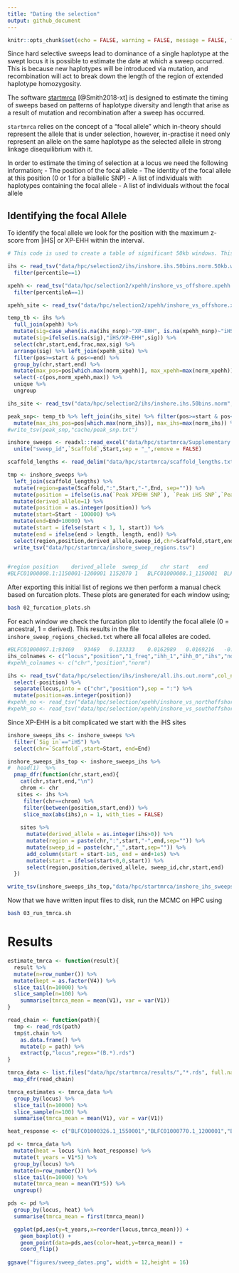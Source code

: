 ```yaml
---
title: "Dating the selection"
output: github_document
---
```


```r
knitr::opts_chunk$set(echo = FALSE, warning = FALSE, message = FALSE, fig.retina = 2)
```

Since hard selective sweeps lead to dominance of a single haplotype at the swept locus it is possible to estimate the date at which a sweep occurred.  This is because new haplotypes will be introduced via mutation, and recombination will act to break down the length of the region of extended haplotype homozygosity. 

The software [startmrca](https://github.com/jhavsmith/startmrca) [@Smith2018-xt] is designed to estimate the timing of sweeps based on patterns of haplotype diversity and length that arise as a result of mutation and recombination after a sweep has occurred. 

`startmrca` relies on the concept of a "focal allele" which in-theory should represent the allele that is under selection, however, in-practise it need only represent an allele on the same haplotype as the selected allele in strong linkage disequilibrium with it. 

In order to estimate the timing of selection at a locus we need the following information;
  - The position of the focal allele
  - The identity of the focal allele at this position (0 or 1 for a biallelic SNP)
  - A list of individuals with haplotypes containing the focal allele
  - A list of individuals without the focal allele


## Identifying the focal Allele

To identify the focal allele we look for the position with the maximum z-score from |iHS| or XP-EHH within the interval. 

```r
# This code is used to create a table of significant 50kb windows. This is then reduced manually by merging adjacent windows resulting in Table S9

ihs <- read_tsv("data/hpc/selection2/ihs/inshore.ihs.50bins.norm.50kb.windows", col_names = c("chr","start","end","ihs_nsnp","frac","percentile","sd")) %>%
  filter(percentile==1)

xpehh <- read_tsv("data/hpc/selection2/xpehh/inshore_vs_offshore.xpehh.norm.50kb.windows", col_names = c("chr","start","end","xpehh_nsnp","fracA","fracB","percentileA","percentileB","max","min")) %>% 
  filter(percentileA==1)

xpehh_site <- read_tsv("data/hpc/selection2/xpehh/inshore_vs_offshore.xpehh.norm", col_names = c("chr","pos","norm_xpehh")) 

temp_tb <- ihs %>% 
  full_join(xpehh) %>% 
  mutate(sig=case_when(is.na(ihs_nsnp)~"XP-EHH", is.na(xpehh_nsnp)~"iHS")) %>% 
  mutate(sig=ifelse(is.na(sig),"iHS/XP-EHH",sig)) %>% 
  select(chr,start,end,frac,max,sig) %>% 
  arrange(sig) %>% left_join(xpehh_site) %>% 
  filter(pos>=start & pos<=end) %>% 
  group_by(chr,start,end) %>% 
  mutate(max_pos=pos[which.max(norm_xpehh)], max_xpehh=max(norm_xpehh)) %>% 
  select(-c(pos,norm_xpehh,max)) %>% 
  unique %>% 
  ungroup

ihs_site <- read_tsv("data/hpc/selection2/ihs/inshore.ihs.50bins.norm",col_names = c("chr","pos","norm_ihs"))

peak_snp<- temp_tb %>% left_join(ihs_site) %>% filter(pos>=start & pos<=end) %>% group_by(chr,start,end) %>% mutate(norm_ihs=abs(norm_ihs)) %>% 
  mutate(max_ihs_pos=pos[which.max(norm_ihs)], max_ihs=max(norm_ihs)) %>% select(-c(pos,norm_ihs)) %>% unique 
#write_tsv(peak_snp,"cache/peak_snp.txt")
```


```r
inshore_sweeps <- readxl::read_excel("data/hpc/startmrca/Supplementary Tables.xlsx",sheet="Table S9", skip = 1, na = "-") %>% 
  unite("sweep_id",`Scaffold`,Start,sep = "_",remove = FALSE)

scaffold_lengths <- read_delim("data/hpc/startmrca/scaffold_lengths.txt", col_names = c("Scaffold","length"))

tmp <- inshore_sweeps %>% 
  left_join(scaffold_lengths) %>% 
  mutate(region=paste(Scaffold,":",Start,"-",End, sep="")) %>% 
  mutate(position = ifelse(is.na(`Peak XPEHH SNP`), `Peak iHS SNP`,`Peak XPEHH SNP`)) %>% 
  mutate(derived_allele=1) %>%
  mutate(position = as.integer(position)) %>% 
  mutate(start=Start - 100000) %>% 
  mutate(end=End+10000) %>% 
  mutate(start = ifelse(start < 1, 1, start)) %>% 
  mutate(end = ifelse(end > length, length, end)) %>% 
  select(region,position,derived_allele,sweep_id,chr=Scaffold,start,end) %>% 
  write_tsv("data/hpc/startmrca/inshore_sweep_regions.tsv")
  

#region	position	derived_allele	sweep_id	chr	start	end
#BLFC01000008.1:1150001-1200001	1152070	1	BLFC01000008.1_1150001	BLFC01000008.1	1050001	1300001
```

After exporting this initial list of regions we then perform a manual check based on furcation plots.  These plots are generated for each window using;
```bash
bash 02_furcation_plots.sh
```
For each window we check the furcation plot to identify the focal allele (0 = ancestral, 1 = derived). This results in the file `inshore_sweep_regions_checked.txt` where all focal alleles are coded. 

```r
#BLFC01000007.1:93469	93469	0.133333	0.0162989	0.0169216	-0.0162829	-1.50666	0
ihs_colnames <- c("locus","position","1_freq","ihh_1","ihh_0","ihs","norm","top1pc")
#xpehh_colnames <- c("chr","position","norm")

ihs <- read_tsv("data/hpc/selection/ihs/inshore/all.ihs.out.norm",col_names = ihs_colnames) %>% 
  select(-position) %>% 
  separate(locus,into = c("chr","position"),sep = ":") %>% 
  mutate(position=as.integer(position))
#xpehh_no <- read_tsv("data/hpc/selection/xpehh/inshore_vs_northoffshore.xpehh.norm",col_names = xpehh_colnames)
#xpehh_so <- read_tsv("data/hpc/selection/xpehh/inshore_vs_southoffshore.xpehh.norm",col_names = xpehh_colnames)
```
Since XP-EHH is a bit complicated we start with the iHS sites

```r
inshore_sweeps_ihs <- inshore_sweeps %>% 
  filter(`Sig in`=="iHS") %>% 
  select(chr=`Scaffold`,start=Start, end=End)

inshore_sweeps_ihs_top <- inshore_sweeps_ihs %>% 
#  head(1)  %>% 
  pmap_dfr(function(chr,start,end){
    cat(chr,start,end,"\n")
    chrom <- chr
   sites <- ihs %>%
     filter(chr==chrom) %>%
     filter(between(position,start,end)) %>% 
     slice_max(abs(ihs),n = 1, with_ties = FALSE)
   
    sites %>% 
      mutate(derived_allele = as.integer(ihs>0)) %>% 
      mutate(region = paste(chr,":",start,"-",end,sep="")) %>% 
      mutate(sweep_id = paste(chr,"_",start,sep="")) %>% 
      add_column(start = start-1e5, end = end+1e5) %>% 
      mutate(start = ifelse(start<0,0,start)) %>% 
      select(region,position,derived_allele, sweep_id,chr,start,end) 
  })

write_tsv(inshore_sweeps_ihs_top,"data/hpc/startmrca/inshore_ihs_sweeps.tsv")
```


Now that we have written input files to disk, run the MCMC on HPC using 

```bash
bash 03_run_tmrca.sh
```

# Results

```r
estimate_tmrca <- function(result){
  result %>% 
  mutate(n=row_number()) %>% 
  mutate(kept = as.factor(V4)) %>% 
  slice_tail(n=10000) %>% 
  slice_sample(n=100) %>% 
    summarise(tmrca_mean = mean(V1), var = var(V1))
}

read_chain <- function(path){
  tmp <- read_rds(path) 
  tmp$t.chain %>% 
    as.data.frame() %>% 
    mutate(p = path) %>% 
    extract(p,"locus",regex="(B.*).rds")
}

tmrca_data <- list.files("data/hpc/startmrca/results/","*.rds", full.names = TRUE) %>% 
  map_dfr(read_chain)

tmrca_estimates <- tmrca_data %>% 
  group_by(locus) %>% 
  slice_tail(n=10000) %>% 
  slice_sample(n=100) %>% 
  summarise(tmrca_mean = mean(V1), var = var(V1))
```

```r
heat_response <- c("BLFC01000326.1_1550001","BLFC01000770.1_1200001","BLFC01000185.1_900001","BLFC01000298.1_200001","BLFC01000277.1_150001","BLFC01000375.1_1150001")
```


```r
pd <- tmrca_data %>% 
  mutate(heat = locus %in% heat_response) %>% 
  mutate(t_years = V1*5) %>% 
  group_by(locus) %>% 
  mutate(n=row_number()) %>% 
  slice_tail(n=10000) %>% 
  mutate(tmrca_mean = mean(V1*5)) %>% 
  ungroup()

pds <- pd %>% 
  group_by(locus, heat) %>% 
  summarise(tmrca_mean = first(tmrca_mean))

  ggplot(pd,aes(y=t_years,x=reorder(locus,tmrca_mean))) + 
    geom_boxplot() + 
    geom_point(data=pds,aes(color=heat,y=tmrca_mean)) +
    coord_flip()
  
ggsave("figures/sweep_dates.png", width = 12,height = 16)
```












